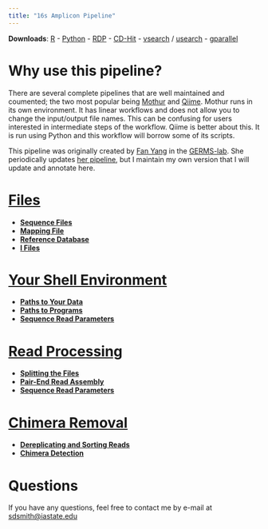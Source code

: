 ```yaml
---
title: "16s Amplicon Pipeline"
---
```


**Downloads**: <a href="https://mirror.las.iastate.edu/CRAN/" target="_blank">R</a> - 
<a href="https://www.python.org/" target="_blank">Python</a> - 
<a href="https://github.com/rdpstaff/RDPTools" target="_blank">RDP</a> - 
<a href="http://weizhongli-lab.org/cd-hit/" target="_blank">CD-Hit</a> - 
<a href="https://github.com/torognes/vsearch" target="_blank">vsearch</a> /
<a href="http://www.drive5.com/usearch/" target="_blank">usearch</a> - 
<a href="http://www.gnu.org/software/parallel/" target="_blank">gparallel</a>

# Why use this pipeline?

There are several complete pipelines that are well maintained and coumented; the two most popular being <a href="https://mothur.org/wiki/Main_Page" target="_blank">Mothur</a> and <a href="http://qiime.org/" target="_blank">Qiime</a>. Mothur runs in its own environment. It has linear workflows and does not allow you to change the input/output file names. This can be confusing for users interested in intermediate steps of the workflow. Qiime is better about this. It is run using Python and this workflow will borrow some of its scripts.

This pipeline was originally created by <a href="https://github.com/fandemonium" target="_blank">Fan Yang</a> in the  <a href="http://germslab.org/" target="_blank">GERMS-lab</a>. She periodically updates <a href="https://github.com/germs-lab/amplicon_pipelines" target="_blank">her pipeline</a>, but I maintain my own version that I will update and annotate here.

# [Files][step0]

  + [**Sequence Files**](step_0.html#sequence_files)
  + [**Mapping File**](step_0.html#mapping_file)
  + [**Reference Database**](step_0.html#reference_database)
  + [**I Files**](step_0.html#i_filed)

# [Your Shell Environment][step1]

  + [**Paths to Your Data**](step_1.html#11_paths_to_your_data)
  + [**Paths to Programs**](step_1.html#12_paths_to_programs)
  + [**Sequence Read Parameters**](step_1.html#13_sequence_read_paramters)

# [Read Processing][step2]

  + [**Splitting the Files**](step_2.html#21_splitting_the_files)
  + [**Pair-End Read Assembly**](step_2.html#22_pair-end_read_assembly)
  + [**Sequence Read Parameters**](step_2.html#23_read_quality_filter) 

# [Chimera Removal][step3]

  + [**Dereplicating and Sorting Reads**](step_3.html#31_dereplicating_and_sorting_reads)
  + [**Chimera Detection**](step_3.html#32_chimera_detection)


# Questions

If you have any questions, feel free to contact me by e-mail at <sdsmith@iastate.edu>

[step1]:step_1.html
[step2]:step_2.html
[step3]:step_3.html
[step4]:step_4.html
[step5]:step_5.html
[step0]:step_0.html
